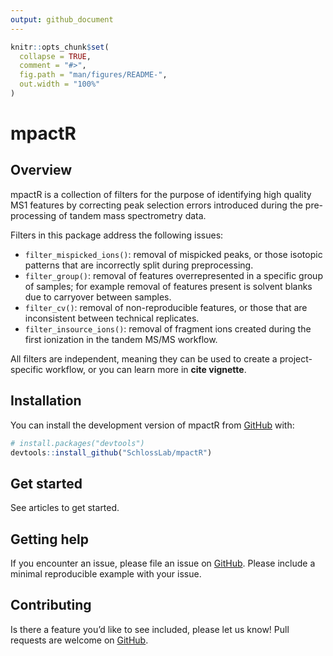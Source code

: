 ```yaml
---
output: github_document
---
```


<!-- README.md is generated from README.Rmd. Please edit that file -->

```r
knitr::opts_chunk$set(
  collapse = TRUE,
  comment = "#>",
  fig.path = "man/figures/README-",
  out.width = "100%"
)
```

# mpactR

<!-- badges: start -->
<!-- badges: end -->

## Overview

mpactR is a collection of filters for the purpose of identifying high quality MS1 features by correcting peak selection errors introduced during the pre-processing of tandem mass spectrometry data. 

Filters in this package address the following issues:

- `filter_mispicked_ions()`: removal of mispicked peaks, or those isotopic patterns that are incorrectly split during preprocessing.
- `filter_group()`: removal of features overrepresented in a specific group of samples; for example removal of features present is solvent blanks due to carryover between samples.
- `filter_cv()`: removal of non-reproducible features, or those that are inconsistent between technical replicates.
- `filter_insource_ions()`: removal of fragment ions created during the first ionization in the tandem MS/MS workflow.

All filters are independent, meaning they can be used to create a project-specific workflow, or you can learn more in **cite vignette**.

## Installation

You can install the development version of mpactR from [GitHub](https://github.com/SchlossLab/mpactR) with:

``` r
# install.packages("devtools")
devtools::install_github("SchlossLab/mpactR")
```

## Get started

See articles to get started.

## Getting help

If you encounter an issue, please file an issue on [GitHub](https://github.com/SchlossLab/mpactR/issues). Please include a minimal reproducible example with your issue.

## Contributing

Is there a feature you'd like to see included, please let us know! Pull requests are welcome on [GitHub](https://github.com/SchlossLab/mpactR/pulls). 